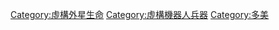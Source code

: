 {{noteTA
|G1 = 機獸系列
}}
{{Catmore}}
{{DEFAULTSORT:Zoids}}
[[Category:虛構外星生命|Category:虛構外星生命]]
[[Category:虛構機器人兵器|Category:虛構機器人兵器]]
[[Category:多美|Category:多美]]